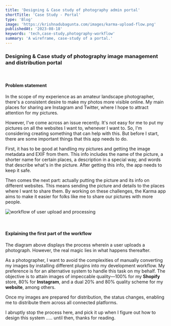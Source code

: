 ```yaml
---
title: 'Designing & Case study of photography admin portal'
shortTitle: 'Case Study - Portal'
type: 'Blog'
image: 'https://krishnadubagunta.com/images/karma-upload-flow.png'
publishedAt: '2023-08-18'
keywords: 'tech,case-study,photography-workflow'
summary: 'A wireframe, case-study of a portal.'
---
```

### Designing & Case study of photography image management and distribution portal

&nbsp;

#### Problem statement

In the scope of my experience as an amateur landscape photographer, there's a consistent desire to make my photos more visible online. 
My main places for sharing are Instagram and Twitter, where I hope to attract attention for my pictures.

However, I've come across an issue recently. It's not easy for me to put my pictures on all the websites I want to, whenever I want to. 
So, I'm considering creating something that can help with this. But before I start, there are some important things that this app needs to do.

First, it has to be good at handling my pictures and getting the image metadata and EXIF from them. This info includes the name of the picture, 
a shorter name for certain places, a description in a special way, and words that describe what's in the picture. After getting this info, the app needs to keep it safe.

Then comes the next part: actually putting the picture and its info on different websites. This means sending the picture and details to the places 
where I want to share them. By working on these challenges, the Karma app aims to make it easier for folks like me to share our pictures with more people.

![workflow of user upload and processing](https://krishnadubagunta.com/images/karma-upload-flow.png "Workflow of user uploads and image processing notifications")

&nbsp;

#### Explaining the first part of the workflow

The diagram above displays the process wherein a user uploads a photograph. However, the real magic lies in what happens thereafter.

As a photographer, I want to avoid the complexities of manually converting my images by installing different plugins into my development workflow. My preference is for an 
alternative system to handle this task on my behalf. The objective is to attain images of impeccable quality—100% for my **Shopify** store, 80% for **Instagram**, 
and a dual 20% and 80% quality scheme for my **website**, among others.

Once my images are prepared for distribution, the status changes, enabling me to distribute them across all connected platforms.

I abruptly stop the process here, and pick it up when I figure out how to design this system ..... until then, thanks for reading.